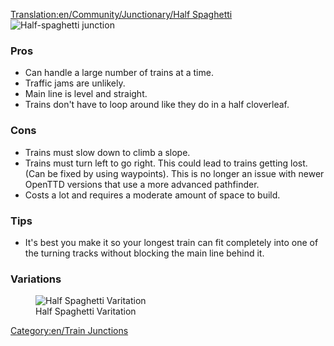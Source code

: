 [[Translation:en/Community/Junctionary/Half Spaghetti]]
{{en/junctionsmenu}}
[[File:en/3way halfspaghetti.png|frame|none|Half-spaghetti junction]]

===Pros===
*Can handle a large number of trains at a time. 
*Traffic jams are unlikely. 
*Main line is level and straight.
*Trains don't have to loop around like they do in a half cloverleaf. 

===Cons===
*Trains must slow down to climb a slope. 
*Trains must turn left to go right. This could lead to trains getting lost. (Can be fixed by using waypoints). This is no longer an issue with newer OpenTTD versions that use a more advanced pathfinder. 
*Costs a lot and requires a moderate amount of space to build.

===Tips===
*It's best you make it so your longest train can fit completely into one of the turning tracks without blocking the main line behind it.

[[Category:en/Train Junctions]]

===Variations===

[[File:en/Half spaghetti.jpeg|frame|none|Half Spaghetti Varitation]]